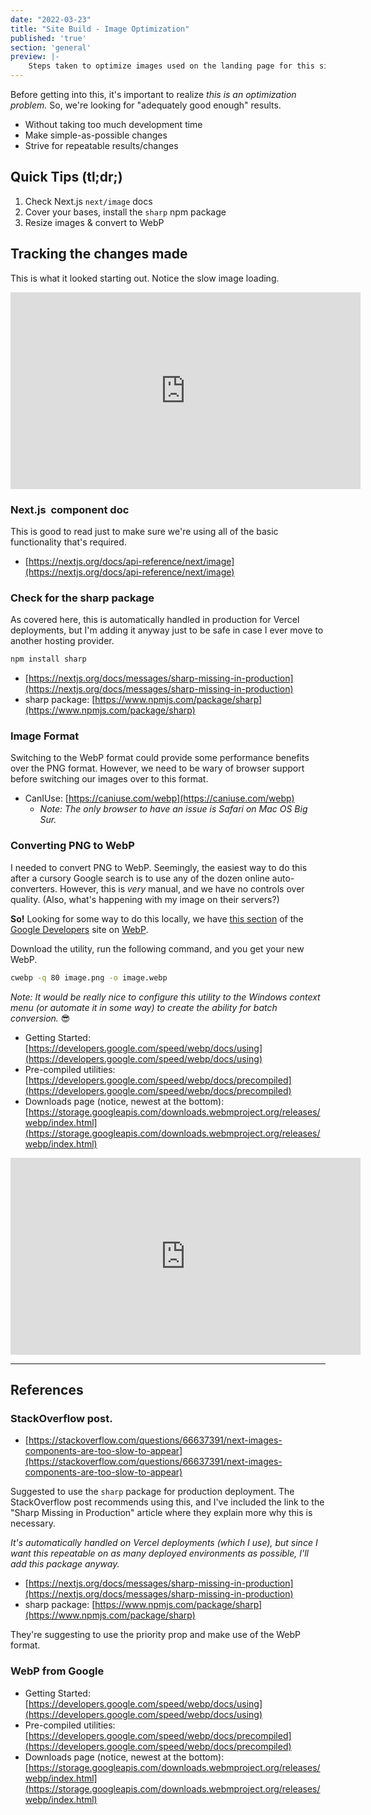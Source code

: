 ```yaml
---
date: "2022-03-23"
title: "Site Build - Image Optimization"
published: 'true'
section: 'general'
preview: |-
    Steps taken to optimize images used on the landing page for this site.
---
```



Before getting into this, it's important to realize _this is an optimization problem._ So,
we're looking for "adequately good enough" results.

- Without taking too much development time
- Make simple-as-possible changes
- Strive for repeatable results/changes

## Quick Tips (tl;dr;)

1. Check Next.js `next/image` docs
2. Cover your bases, install the `sharp` npm package
3. Resize images & convert to WebP


## Tracking the changes made

This is what it looked starting out. Notice the slow image loading.

<iframe width="560" height="315" src="https://www.youtube.com/embed/pFKevpjBtGE" title="YouTube video player" frameborder="0" allow="accelerometer; autoplay; clipboard-write; encrypted-media; gyroscope; picture-in-picture" allowfullscreen></iframe>

### Next.js <Image /> component doc

This is good to read just to make sure we're using all of the basic functionality
that's required.

- [https://nextjs.org/docs/api-reference/next/image](https://nextjs.org/docs/api-reference/next/image)


### Check for the sharp package

As covered here, this is automatically handled in production for Vercel deployments, but I'm
adding it anyway just to be safe in case I ever move to another hosting provider.

```bash
npm install sharp
```

- [https://nextjs.org/docs/messages/sharp-missing-in-production](https://nextjs.org/docs/messages/sharp-missing-in-production)
- sharp package: [https://www.npmjs.com/package/sharp](https://www.npmjs.com/package/sharp)


### Image Format

Switching to the WebP format could provide some performance benefits over the PNG
format. However, we need to be wary of browser support before switching our images
over to this format.

- CanIUse: [https://caniuse.com/webp](https://caniuse.com/webp)
    - _Note: The only browser to have an issue is Safari on Mac OS Big Sur._


### Converting PNG to WebP

I needed to convert PNG to WebP. Seemingly, the easiest way to do this after a cursory Google
search is to use any of the dozen online auto-converters. However, this is _very_ manual, and 
we have no controls over quality. (Also, what's happening with my image on their servers?)

**So!** Looking for some way to do this locally, we have [this section](https://developers.google.com/speed/webp) 
of the [Google Developers](https://developers.google.com/) site on [WebP](https://developers.google.com/speed/webp).

Download the utility, run the following command, and you get your new WebP.

```bash
cwebp -q 80 image.png -o image.webp
```

_Note: It would be really nice to configure this utility to the Windows context menu (or automate
it in some way) to create the ability for batch conversion._ 😎

- Getting Started: [https://developers.google.com/speed/webp/docs/using](https://developers.google.com/speed/webp/docs/using)
- Pre-compiled utilities: [https://developers.google.com/speed/webp/docs/precompiled](https://developers.google.com/speed/webp/docs/precompiled)
- Downloads page (notice, newest at the bottom): [https://storage.googleapis.com/downloads.webmproject.org/releases/webp/index.html](https://storage.googleapis.com/downloads.webmproject.org/releases/webp/index.html)

<iframe width="560" height="315" src="https://www.youtube.com/embed/gfvh28vHznc" title="YouTube video player" frameborder="0" allow="accelerometer; autoplay; clipboard-write; encrypted-media; gyroscope; picture-in-picture" allowfullscreen></iframe>

<hr />

## References

### StackOverflow post.

- [https://stackoverflow.com/questions/66637391/next-images-components-are-too-slow-to-appear](https://stackoverflow.com/questions/66637391/next-images-components-are-too-slow-to-appear)

Suggested to use the `sharp` package for production deployment. The StackOverflow post 
recommends using this, and I've included the link to the "Sharp Missing in Production"
article where they explain more why this is necessary.

_It's automatically handled on Vercel deployments (which I use), but since I want this repeatable 
on as many deployed environments as possible, I'll add this package anyway._

- [https://nextjs.org/docs/messages/sharp-missing-in-production](https://nextjs.org/docs/messages/sharp-missing-in-production)
- sharp package: [https://www.npmjs.com/package/sharp](https://www.npmjs.com/package/sharp)

They're suggesting to use the priority prop and make use of 
the WebP format.

### WebP from Google

- Getting Started: [https://developers.google.com/speed/webp/docs/using](https://developers.google.com/speed/webp/docs/using)
- Pre-compiled utilities: [https://developers.google.com/speed/webp/docs/precompiled](https://developers.google.com/speed/webp/docs/precompiled)
- Downloads page (notice, newest at the bottom): [https://storage.googleapis.com/downloads.webmproject.org/releases/webp/index.html](https://storage.googleapis.com/downloads.webmproject.org/releases/webp/index.html)
